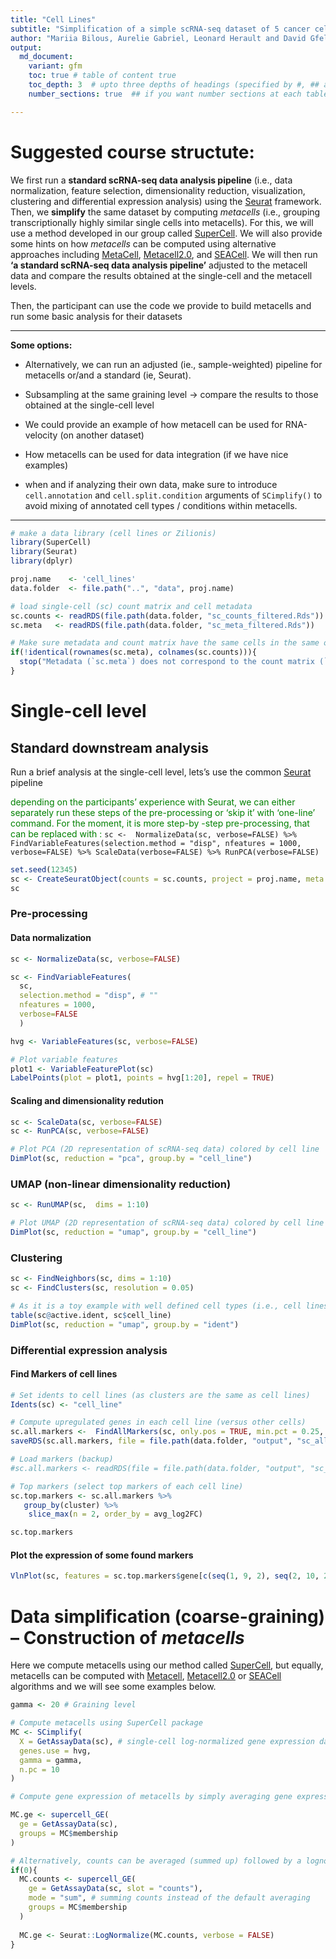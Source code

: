 ```yaml
---
title: "Cell Lines"
subtitle: "Simplification of a simple scRNA-seq dataset of 5 cancer cell lines from (Tian et al., 2019)[https://doi.org/10.1038/s41592-019-0425-8]"
author: "Mariia Bilous, Aurelie Gabriel, Leonard Herault and David Gfeller"
output:
  md_document:
    variant: gfm
    toc: true # table of content true
    toc_depth: 3  # upto three depths of headings (specified by #, ## and ###)
    number_sections: true  ## if you want number sections at each table header

---
```


# Suggested course structute:
We first run a **standard scRNA-seq data analysis pipeline** (i.e., data normalization, feature selection, dimensionality reduction, visualization, clustering and differential expression analysis) using the [Seurat](https://satijalab.org/seurat/index.html) framework. Then, we **simplify** the same dataset by computing *metacells* (i.e., grouping transcriptionally highly similar single cells into metacells). For this, we will use a method developed in our group called [SuperCell](https://github.com/GfellerLab/SuperCell). We will also provide some hints on how *metacells* can be computed using alternative approaches including [MetaCell](https://github.com/tanaylab/metacell), [Metacell2.0](https://metacells.readthedocs.io/en/latest/readme.html), and [SEACell](https://github.com/dpeerlab/SEACells). We will then run **'a standard scRNA-seq data analysis pipeline'** adjusted to the metacell data and compare the results obtained at the single-cell and the metacell levels. 

Then, the participant can use the code we provide to build metacells and run some basic analysis for their datasets 

***
**Some options:**

* Alternatively, we can run an adjusted (ie., sample-weighted) pipeline for metacells or/and a standard (ie, Seurat).

* Subsampling at the same graining level -> compare the results to those obtained at the single-cell level

* We could provide an example of how metacell can be used for RNA-velocity (on another dataset)

* How metacells can be used for data integration (if we have nice examples)

* when and if analyzing their own data, make sure to introduce `cell.annotation` and `cell.split.condition` arguments of `SCimplify()` to avoid mixing of annotated cell types / conditions  within metacells. 

***

```r
# make a data library (cell lines or Zilionis)
library(SuperCell)
library(Seurat)
library(dplyr)
```

```r
proj.name    <- 'cell_lines'
data.folder  <- file.path("..", "data", proj.name)

# load single-cell (sc) count matrix and cell metadata 
sc.counts <- readRDS(file.path(data.folder, "sc_counts_filtered.Rds"))
sc.meta   <- readRDS(file.path(data.folder, "sc_meta_filtered.Rds"))

# Make sure metadata and count matrix have the same cells in the same order
if(!identical(rownames(sc.meta), colnames(sc.counts))){
  stop("Metadata (`sc.meta`) does not correspond to the count matrix (`sc.counts`)")
}
```

# Single-cell level
## Standard downstream analysis  
Run a brief analysis at the single-cell level, lets's use the common [Seurat](https://satijalab.org/seurat/index.html) pipeline

<span style="color: green;"> depending on the participants' experience with Seurat, we can either separately run these steps of the pre-processing or 'skip it' with 'one-line' command. For the moment, it is more step-by -step pre-processing, that can be replaced with : </span> 
`sc <-  NormalizeData(sc, verbose=FALSE) %>% FindVariableFeatures(selection.method = "disp", nfeatures = 1000, verbose=FALSE) %>% ScaleData(verbose=FALSE) %>% RunPCA(verbose=FALSE)`

```r
set.seed(12345)
sc <- CreateSeuratObject(counts = sc.counts, project = proj.name, meta.data = sc.meta)
sc
```

### Pre-processing
#### Data normalization
```r
sc <- NormalizeData(sc, verbose=FALSE)

sc <- FindVariableFeatures(
  sc, 
  selection.method = "disp", # ""
  nfeatures = 1000,
  verbose=FALSE
  )

hvg <- VariableFeatures(sc, verbose=FALSE)

# Plot variable features 
plot1 <- VariableFeaturePlot(sc)
LabelPoints(plot = plot1, points = hvg[1:20], repel = TRUE)
```

#### Scaling and dimensionality redution
```r
sc <- ScaleData(sc, verbose=FALSE)
sc <- RunPCA(sc, verbose=FALSE)

# Plot PCA (2D representation of scRNA-seq data) colored by cell line
DimPlot(sc, reduction = "pca", group.by = "cell_line")
```

### UMAP (non-linear dimensionality reduction)
```r
sc <- RunUMAP(sc,  dims = 1:10)

# Plot UMAP (2D representation of scRNA-seq data) colored by cell line
DimPlot(sc, reduction = "umap", group.by = "cell_line")
```

### Clustering
```r

sc <- FindNeighbors(sc, dims = 1:10)
sc <- FindClusters(sc, resolution = 0.05)

# As it is a toy example with well defined cell types (i.e., cell lines), unsupervised clustering fully recapitulates cell line annotation 
table(sc@active.ident, sc$cell_line)
DimPlot(sc, reduction = "umap", group.by = "ident")

```

### Differential expression analysis 
#### Find Markers of cell lines
```r
# Set idents to cell lines (as clusters are the same as cell lines)
Idents(sc) <- "cell_line"

# Compute upregulated genes in each cell line (versus other cells)
sc.all.markers <-  FindAllMarkers(sc, only.pos = TRUE, min.pct = 0.25, logfc.threshold = 0.25, test.use = "t")
saveRDS(sc.all.markers, file = file.path(data.folder, "output", "sc_all_markers.Rds"))

# Load markers (backup)
#sc.all.markers <- readRDS(file = file.path(data.folder, "output", "sc_all_markers.Rds"))

# Top markers (select top markers of each cell line)
sc.top.markers <- sc.all.markers %>%
   group_by(cluster) %>%
    slice_max(n = 2, order_by = avg_log2FC)

sc.top.markers
```

#### Plot the expression of some found markers 
```r
VlnPlot(sc, features = sc.top.markers$gene[c(seq(1, 9, 2), seq(2, 10, 2))], ncol = 5, pt.size = 0.0)
```


# Data simplification (coarse-graining) -- Construction of *metacells*

Here we compute metacells using our method called [SuperCell](https://github.com/GfellerLab/SuperCell), but equally, metacells can be computed with [Metacell](https://github.com/tanaylab/metacell), [Metacell2.0](https://metacells.readthedocs.io/en/latest/readme.html) or [SEACell](https://github.com/dpeerlab/SEACells) algorithms and we will see some examples below.
```r
gamma <- 20 # Graining level

# Compute metacells using SuperCell package
MC <- SCimplify(
  X = GetAssayData(sc), # single-cell log-normalized gene expression data
  genes.use = hvg, 
  gamma = gamma,
  n.pc = 10
)

# Compute gene expression of metacells by simply averaging gene expression within each metacell

MC.ge <- supercell_GE(
  ge = GetAssayData(sc),
  groups = MC$membership
)

# Alternatively, counts can be averaged (summed up) followed by a lognormalization step (this approach is used in the MetaCell and SEACell algorithms)
if(0){
  MC.counts <- supercell_GE(
    ge = GetAssayData(sc, slot = "counts"),
    mode = "sum", # summing counts instead of the default averaging
    groups = MC$membership
  )
  
  MC.ge <- Seurat::LogNormalize(MC.counts, verbose = FALSE)
}
```




